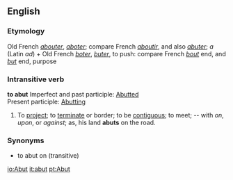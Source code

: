 ==English==
===Etymology===
Old French ''[[abouter]]'', ''[[aboter]]''; compare French ''[[aboutir]]'', and also ''[[abuter]]''; ''a'' (Latin ''ad'') + Old French ''[[boter]]'', ''[[buter]]'', to push: compare French ''[[bout]]'' end, and ''[[but]]'' end, purpose
===Intransitive verb===
'''to abut''' Imperfect and past participle: [[Abutted]]<br>
Present participle: [[Abutting]]
#To [[project]]; to [[terminate]] or border; to be [[contiguous]]; to meet; -- with ''on'', ''upon'', or ''against''; as, his land '''abuts''' on the road.
===Synonyms===
* to abut on (transitive)

[[io:Abut]]
[[it:abut]]
[[pt:Abut]]